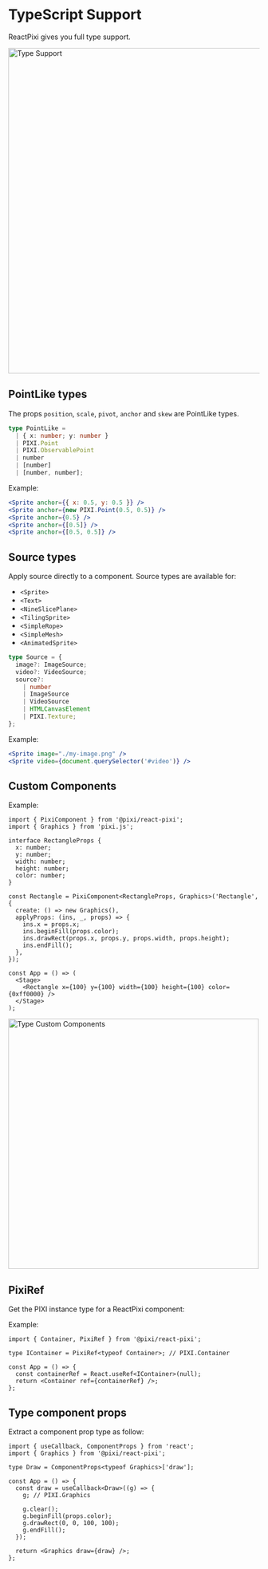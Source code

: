# TypeScript Support

ReactPixi gives you full type support.

<img
  src="https://user-images.githubusercontent.com/232559/84883493-dd221900-b090-11ea-9e82-33032fec57a0.png"
  alt="Type Support"
  width="653"
/>

## PointLike types

The props `position`, `scale`, `pivot`, `anchor` and `skew` are PointLike types.

```ts
type PointLike =
  | { x: number; y: number }
  | PIXI.Point
  | PIXI.ObservablePoint
  | number
  | [number]
  | [number, number];
```

Example:

```jsx
<Sprite anchor={{ x: 0.5, y: 0.5 }} />
<Sprite anchor={new PIXI.Point(0.5, 0.5)} />
<Sprite anchor={0.5} />
<Sprite anchor={[0.5]} />
<Sprite anchor={[0.5, 0.5]} />
```

## Source types

Apply source directly to a component.
Source types are available for:

- `<Sprite>`
- `<Text>`
- `<NineSlicePlane>`
- `<TilingSprite>`
- `<SimpleRope>`
- `<SimpleMesh>`
- `<AnimatedSprite>`

```ts
type Source = {
  image?: ImageSource;
  video?: VideoSource;
  source?:
    | number
    | ImageSource
    | VideoSource
    | HTMLCanvasElement
    | PIXI.Texture;
};
```

Example:

```jsx
<Sprite image="./my-image.png" />
<Sprite video={document.querySelector('#video')} />
```

## Custom Components

Example:

```tsx
import { PixiComponent } from '@pixi/react-pixi';
import { Graphics } from 'pixi.js';

interface RectangleProps {
  x: number;
  y: number;
  width: number;
  height: number;
  color: number;
}

const Rectangle = PixiComponent<RectangleProps, Graphics>('Rectangle', {
  create: () => new Graphics(),
  applyProps: (ins, _, props) => {
    ins.x = props.x;
    ins.beginFill(props.color);
    ins.drawRect(props.x, props.y, props.width, props.height);
    ins.endFill();
  },
});

const App = () => (
  <Stage>
    <Rectangle x={100} y={100} width={100} height={100} color={0xff0000} />
  </Stage>
);
```

<img
  src="https://user-images.githubusercontent.com/232559/84884891-92090580-b092-11ea-9cc5-f3cafc9b88bf.png"
  alt="Type Custom Components"
  width="502"
/>

## PixiRef

Get the PIXI instance type for a ReactPixi component:

Example:

```tsx
import { Container, PixiRef } from '@pixi/react-pixi';

type IContainer = PixiRef<typeof Container>; // PIXI.Container

const App = () => {
  const containerRef = React.useRef<IContainer>(null);
  return <Container ref={containerRef} />;
};
```

## Type component props

Extract a component prop type as follow:

```tsx
import { useCallback, ComponentProps } from 'react';
import { Graphics } from '@pixi/react-pixi';

type Draw = ComponentProps<typeof Graphics>['draw'];

const App = () => {
  const draw = useCallback<Draw>((g) => {
    g; // PIXI.Graphics

    g.clear();
    g.beginFill(props.color);
    g.drawRect(0, 0, 100, 100);
    g.endFill();
  });

  return <Graphics draw={draw} />;
};
```

